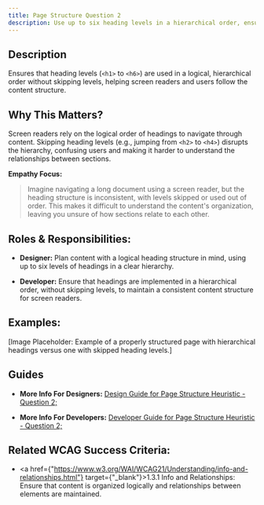 ```yaml
---
title: Page Structure Question 2
description: Use up to six heading levels in a hierarchical order, ensuring no levels are skipped to maintain a clear content structure for screen readers.
---
```


## Description

Ensures that heading levels (`<h1>` to `<h6>`) are used in a logical, hierarchical order without skipping levels, helping screen readers and users follow the content structure.

## Why This Matters?

Screen readers rely on the logical order of headings to navigate through content. Skipping heading levels (e.g., jumping from `<h2>` to `<h4>`) disrupts the hierarchy, confusing users and making it harder to understand the relationships between sections.

**Empathy Focus:**
> Imagine navigating a long document using a screen reader, but the heading structure is inconsistent, with levels skipped or used out of order. This makes it difficult to understand the content's organization, leaving you unsure of how sections relate to each other.

## Roles & Responsibilities:

- **Designer:** Plan content with a logical heading structure in mind, using up to six levels of headings in a clear hierarchy.

- **Developer:** Ensure that headings are implemented in a hierarchical order, without skipping levels, to maintain a consistent content structure for screen readers.

## Examples:

[Image Placeholder: Example of a properly structured page with hierarchical headings versus one with skipped heading levels.]

## Guides

- **More Info For Designers:** <a href="/docs/design-guide/page-structure/question-2">Design Guide for Page Structure Heuristic - Question 2;</a>

- **More Info For Developers:** <a href="/docs/developer-guide/page-structure/question-2">Developer Guide for Page Structure Heuristic - Question 2;</a>

## Related WCAG Success Criteria:

- <a href={"https://www.w3.org/WAI/WCAG21/Understanding/info-and-relationships.html"} target={"_blank"}>1.3.1 Info and Relationships</a>: Ensure that content is organized logically and relationships between elements are maintained.
